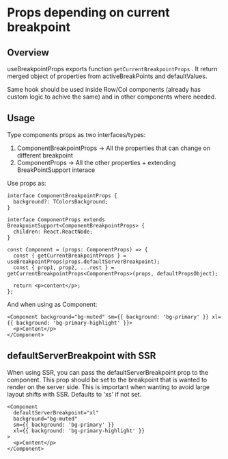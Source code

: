 
<Meta name="useBreakpointProps" title="helpers/useBreakpointProps" />

# Props depending on current breakpoint

## Overview

useBreakpointProps exports function `getCurrentBreakpointProps` . It return merged object of properties from activeBreakPoints and defaultValues.

Same hook should be used inside Row/Col components (already has custom logic to achive the same) and in other components where needed.

## Usage

Type components props as two interfaces/types:

1. ComponentBreakpointProps -\> All the properties that can change on different breakpoint
2. ComponentProps -\> All the other properties + extending BreakPointSupport interace

Use props as:

```tsx
interface ComponentBreakpointProps {
  background?: TColorsBackground;
}

interface ComponentProps extends BreakpointSupport<ComponentBreakpointProps> {
  children: React.ReactNode;
}

const Component = (props: ComponentProps) => {
  const { getCurrentBreakpointProps } = useBreakpointProps(props.defaultServerBreakpoint);
  const { prop1, prop2, ...rest } = getCurrentBreakpointProps<ComponentProps>(props, defaultPropsObject);

  return <p>content</p>;
};
```

And when using as Component:

```tsx
<Component background="bg-muted" sm={{ background: 'bg-primary' }} xl={{ background: 'bg-primary-highlight' }}>
  <p>Content</p>
</Component>
```

## defaultServerBreakpoint with SSR

When using SSR, you can pass the defaultServerBreakpoint prop to the component.
This prop should be set to the breakpoint that is wanted to render on the server side.
This is important when wanting to avoid large layout shifts with SSR.
Defaults to 'xs' if not set.

```tsx
<Component
  defaultServerBreakpoint="xl"
  background="bg-muted"
  sm={{ background: 'bg-primary' }}
  xl={{ background: 'bg-primary-highlight' }}
>
  <p>Content</p>
</Component>
```
